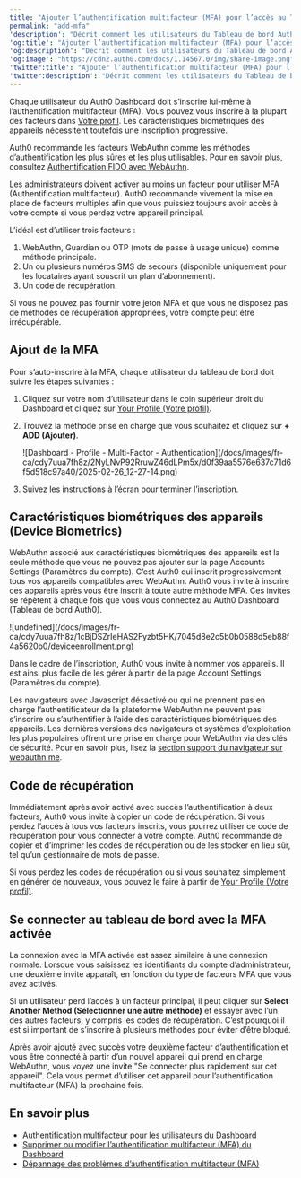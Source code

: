 ```yaml
---
title: "Ajouter l’authentification multifacteur (MFA) pour l’accès au Tableau de bord Auth0"
permalink: "add-mfa"
'description': "Décrit comment les utilisateurs du Tableau de bord Auth0 peuvent s’inscrire à l’authentification multifacteur (MFA)."
'og:title': "Ajouter l’authentification multifacteur (MFA) pour l’accès au Tableau de bord Auth0"
'og:description': "Décrit comment les utilisateurs du Tableau de bord Auth0 peuvent s’inscrire à l’authentification multifacteur (MFA)."
'og:image': "https://cdn2.auth0.com/docs/1.14567.0/img/share-image.png"
'twitter:title': "Ajouter l’authentification multifacteur (MFA) pour l’accès au Tableau de bord Auth0"
'twitter:description': "Décrit comment les utilisateurs du Tableau de bord Auth0 peuvent s’inscrire à l’authentification multifacteur (MFA)."
---
```


Chaque utilisateur du <Tooltip href="/docs/docs/fr-ca/glossary?term=auth0-dashboard" tip="Auth0 Dashboard
Principal produit d’Auth0 pour configurer vos services." cta="Voir le glossaire">Auth0 Dashboard</Tooltip> doit s’inscrire lui-même à l’authentification multifacteur (<Tooltip href="/docs/docs/fr-ca/glossary?term=multifactor-authentication" tip="Authentification multifacteur (MFA)
Processus d’authentification de l’utilisateur qui utilise un facteur en plus du nom d’utilisateur et du mot de passe, tel qu’un code par SMS." cta="Voir le glossaire">MFA</Tooltip>). Vous pouvez vous inscrire à la plupart des facteurs dans [Votre profil](https://manage.auth0.com/#/profile). Les caractéristiques biométriques des appareils nécessitent toutefois une inscription progressive.

<Callout icon="file-lines" color="#0EA5E9" iconType="regular">

Auth0 recommande les facteurs WebAuthn comme les méthodes d’authentification les plus sûres et les plus utilisables. Pour en savoir plus, consultez [Authentification FIDO avec WebAuthn](/docs/fr-ca/secure/multi-factor-authentication/fido-authentication-with-webauthn).

</Callout>

<Warning>

Les administrateurs doivent activer au moins un facteur pour utiliser MFA (Authentification multifacteur). Auth0 recommande vivement la mise en place de facteurs multiples afin que vous puissiez toujours avoir accès à votre compte si vous perdez votre appareil principal.

L’idéal est d’utiliser trois facteurs :

1. WebAuthn, Guardian ou OTP (mots de passe à usage unique) comme méthode principale.
2. Un ou plusieurs numéros SMS de secours (disponible uniquement pour les locataires ayant souscrit un plan d’abonnement).
3. Un code de récupération.

Si vous ne pouvez pas fournir votre jeton MFA et que vous ne disposez pas de méthodes de récupération appropriées, votre compte peut être irrécupérable.

</Warning>

## Ajout de la MFA

Pour s’auto-inscrire à la MFA, chaque utilisateur du tableau de bord doit suivre les étapes suivantes :

1. Cliquez sur votre nom d’utilisateur dans le coin supérieur droit du Dashboard et cliquez sur [Your Profile (Votre profil)](https://manage.auth0.com/#/profile).
2. Trouvez la méthode prise en charge que vous souhaitez et cliquez sur **+ ADD (Ajouter)**.

   <Frame>![Dashboard - Profile - Multi-Factor - Authentication](/docs/images/fr-ca/cdy7uua7fh8z/2NyLNvP92RruwZ46dLPm5x/d0f39aa5576e637c71d6f5d518c97a40/2025-02-26_12-27-14.png)</Frame>

3. Suivez les instructions à l’écran pour terminer l’inscription.

## Caractéristiques biométriques des appareils (Device Biometrics)

WebAuthn associé aux caractéristiques biométriques des appareils est la seule méthode que vous ne pouvez pas ajouter sur la page Accounts Settings (Paramètres du compte). C’est Auth0 qui inscrit progressivement tous vos appareils compatibles avec WebAuthn. Auth0 vous invite à inscrire ces appareils après vous être inscrit à toute autre méthode MFA. Ces invites se répètent à chaque fois que vous vous connectez au Auth0 Dashboard (Tableau de bord Auth0).

<Frame>![undefined](/docs/images/fr-ca/cdy7uua7fh8z/1cBjDSZrIeHAS2Fyzbt5HK/7045d8e2c5b0b0588d5eb88f4a5620b0/deviceenrollment.png)</Frame>

Dans le cadre de l’inscription, Auth0 vous invite à nommer vos appareils. Il est ainsi plus facile de les gérer à partir de la page Account Settings (Paramètres du compte).

Les navigateurs avec Javascript désactivé ou qui ne prennent pas en charge l’authentificateur de la plateforme WebAuthn ne peuvent pas s’inscrire ou s’authentifier à l’aide des caractéristiques biométriques des appareils. Les dernières versions des navigateurs et systèmes d’exploitation les plus populaires offrent une prise en charge pour WebAuthn via des clés de sécurité. Pour en savoir plus, lisez la [section support du navigateur sur webauthn.me](https://webauthn.me/browser-support).

## Code de récupération

Immédiatement après avoir activé avec succès l’authentification à deux facteurs, Auth0 vous invite à copier un code de récupération. Si vous perdez l’accès à tous vos facteurs inscrits, vous pourrez utiliser ce code de récupération pour vous connecter à votre compte. Auth0 recommande de copier et d’imprimer les codes de récupération ou de les stocker en lieu sûr, tel qu’un gestionnaire de mots de passe.

Si vous perdez les codes de récupération ou si vous souhaitez simplement en générer de nouveaux, vous pouvez le faire à partir de [Your Profile (Votre profil)](https://manage.auth0.com/#/profile).

## Se connecter au tableau de bord avec la MFA activée

La connexion avec la MFA activée est assez similaire à une connexion normale. Lorsque vous saisissez les identifiants du compte d’administrateur, une deuxième invite apparaît, en fonction du type de facteurs MFA que vous avez activés.

Si un utilisateur perd l’accès à un facteur principal, il peut cliquer sur **Select Another Method (Sélectionner une autre méthode)** et essayer avec l’un des autres facteurs, y compris les codes de récupération. C’est pourquoi il est si important de s’inscrire à plusieurs méthodes pour éviter d’être bloqué.

Après avoir ajouté avec succès votre deuxième facteur d’authentification et vous être connecté à partir d’un nouvel appareil qui prend en charge WebAuthn, vous voyez une invite "Se connecter plus rapidement sur cet appareil". Cela vous permet d’utiliser cet appareil pour l’authentification multifacteur (MFA) la prochaine fois.

## En savoir plus

* [Authentification multifacteur pour les utilisateurs du Dashboard](/docs/fr-ca/get-started/manage-dashboard-access/add-change-remove-mfa)
* [Supprimer ou modifier l’authentification multifacteur (MFA) du Dashboard](/docs/fr-ca/get-started/manage-dashboard-access/add-change-remove-mfa/remove-or-change-dashboard-multi-factor-authentication)
* [Dépannage des problèmes d’authentification multifacteur (MFA)](/docs/fr-ca/troubleshoot/authentication-issues/troubleshoot-mfa-issues)